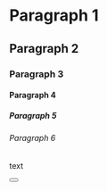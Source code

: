 
<!-- # In the intrest of mankind this is a long title
 -->


# Paragraph 1
## Paragraph 2
### Paragraph 3
#### Paragraph 4
##### Paragraph 5
###### Paragraph 6



text

<Button />